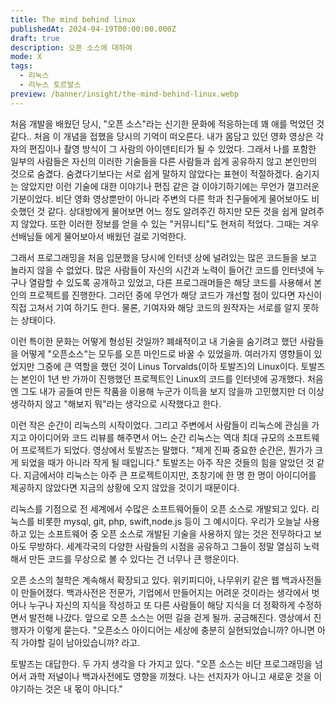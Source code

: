 ```yaml
---
title: The mind behind linux
publishedAt: 2024-04-19T00:00:00.000Z
draft: true
description: 오픈 소스에 대하여
mode: X
tags:
  - 리눅스
  - 리누스 토르발스
preview: /banner/insight/the-mind-behind-linux.webp
---
```


<Youtube id="o8NPllzkFhE?si=oI77nTwhXLf20e9i" />

처음 개발을 배웠던 당시, "오픈 소스"라는 신기한 문화에 적응하는데 꽤 애를 먹었던 것 같다.. 처음 이 개념을 접했을 당시의 기억이 떠오른다. 내가 몸담고 있던 영화 영상은 각자의 편집이나 촬영 방식이 그 사람의 아이덴티티가 될 수 있었다.
그래서 나를 포함한 일부의 사람들은 자신의 이러한 기술들을 다른 사람들과 쉽게 공유하지 않고 본인만의 것으로 숨겼다. 숨겼다기보다는 서로 쉽게 말하지 않았다는 표현이 적절하겠다.
숨기지는 않았지만 이런 기술에 대한 이야기나 편집 같은 걸 이야기하기에는 무언가 껄끄러운 기분이었다. 비단 영화 영상뿐만이 아니라 주변의 다른 학과 친구들에게 물어보아도 비슷했던 것 같다. 상대방에게 물어보면 어느 정도 알려주긴 하지만 모든 것을 쉽게 알려주지 않았다. 또한 이러한 정보를 얻을 수 있는 "커뮤니티"도 현저히 적었다. 그때는 겨우 선배님들 에게 물어보아서 배웠던 걸로 기억한다.

그래서 프로그래밍을 처음 입문했을 당시에 인터넷 상에 널려있는 많은 코드들을 보고 놀라지 않을 수 없었다. 많은 사람들이 자신의 시간과 노력이 들어간 코드를 인터넷에 누구나 열람할 수 있도록 공개하고 있었고, 다른 프로그래머들은 해당 코드를 사용해서
본인의 프로젝트를 진행한다. 그러던 중에 무언가 해당 코드가 개선할 점이 있다면 자신이 직접 고쳐서 기여 하기도 한다. 물론, 기여자와 해당 코드의 원작자는 서로를 알지 못하는 상태이다.

이런 특이한 문화는 어떻게 형성된 것일까? 폐쇄적이고 내 기술을 숨기려고 했던 사람들을 어떻게 "오픈소스"는 모두를 오픈 마인드로 바꿀 수 있었을까. 여러가지 영향들이 있었지만 그중에 큰 역할을 했던 것이 Linus Torvalds(이하 토발즈)의 Linux이다. 토발즈는 본인이 1년 반 가까이 진행했던 프로젝트인 Linux의 코드를 인터넷에 공개했다. 처음엔 그도 내가 공들여 만든 작품을 이용해 누군가 이득을 보지 않을까 고민했지만 더 이상 생각하지 않고 "해보지 뭐"라는 생각으로 시작했다고 한다.

이런 작은 순간이 리눅스의 시작이었다. 그리고 주변에서 사람들이 리눅스에 관심을 가지고 아이디어와 코드 리뷰를 해주면서 어느 순간 리눅스는 역대 최대 규모의 소프트웨어 프로젝트가 되었다. 영상에서 토발즈는 말했다. "제게 진짜 중요한 순간은, 뭔가가 크게 되었을 때가 아니라 작게 될 때입니다." 토발즈는 아주 작은 것들의 힘을 알았던 것 같다. 지금에서야 리눅스는 아주 큰 프로젝트이지만, 초창기에 한 명 한 명이 아이디어를 제공하지 않았다면 지금의 상황에 오지 않았을 것이기 때문이다.

리눅스를 기점으로 전 세계에서 수많은 소프트웨어들이 오픈 소스로 개발되고 있다. 리눅스를 비롯한 mysql, git, php, swift,node.js 등이 그 예시이다. 우리가 오늘날 사용하고 있는 소프트웨어 중 오픈 소스로 개발된 기술을 사용하지 않는 것은 전무하다고 보아도 무방하다. 세계각국의 다양한 사람들의 시점을 공유하고 그들이 정말 열심히 노력해서 만든 코드를 무상으로 볼 수 있다는 건 너무나 큰 행운이다.

오픈 소스의 철학은 계속해서 확장되고 있다. 위키피디아, 나무위키 같은 웹 백과사전들이 만들어졌다. 백과사전은 전문가, 기업에서 만들어지는 어려운 것이라는 생각에서 벗어나 누구나 자신의 지식을 작성하고 또 다른 사람들이 해당 지식을 더 정확하게 수정하면서 발전해 나갔다. 앞으로 오픈 소스는 어떤 길을 걷게 될까. 궁금해진다. 영상에서 진행자가 이렇게 묻는다. "오픈소스 아이디어는 세상에 충분히 실현되었습니까? 아니면 아직 가야할 길이 남아있습니까? 라고.

토발즈는 대답한다. 두 가지 생각을 다 가지고 있다. "오픈 소스는 비단 프로그래밍을 넘어서 과학 저널이나 백과사전에도 영향을 끼쳤다. 나는 선지자가 아니고 새로운 것을 이야기하는 것은 내 몫이 아니다."
